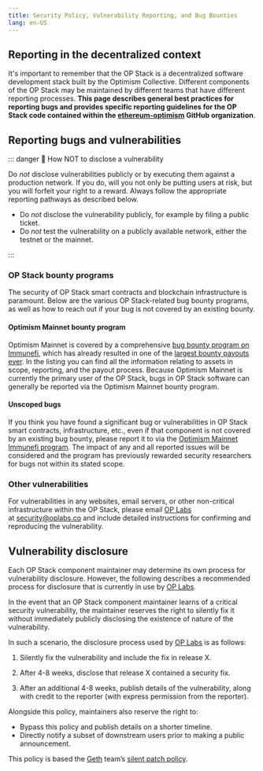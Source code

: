 ```yaml
---
title: Security Policy, Vulnerability Reporting, and Bug Bounties
lang: en-US
---
```



## Reporting in the decentralized context

It's important to remember that the OP Stack is a decentralized software development stack built by the Optimism Collective. Different components of the OP Stack may be maintained by different teams that have different reporting processes. **This page describes general best practices for reporting bugs and provides specific reporting guidelines for the OP Stack code contained within the [ethereum-optimism](https://github.com/ethereum-optimism) GitHub organization**.

## Reporting bugs and vulnerabilities

::: danger 🚫 How NOT to disclose a vulnerability

 Do *not* disclose vulnerabilities publicly or by executing them against a production network. If you do, will you not only be putting users at risk, but you will forfeit your right to a reward. Always follow the appropriate reporting pathways as described below.

- Do *not* disclose the vulnerability publicly, for example by filing a public ticket.
- Do *not* test the vulnerability on a publicly available network, either the testnet or the mainnet.

:::

### OP Stack bounty programs

The security of OP Stack smart contracts and blockchain infrastructure is paramount. Below are the various OP Stack-related bug bounty programs, as well as how to reach out if your bug is not covered by an existing bounty.

#### Optimism Mainnet bounty program

Optimism Mainnet is covered by a comprehensive [bug bounty program on Immunefi](https://immunefi.com/bounty/optimism/), which has already resulted in one of the [largest bounty payouts ever](https://medium.com/ethereum-optimism/disclosure-fixing-a-critical-bug-in-optimisms-geth-fork-a836ebdf7c94). In the listing you can find all the information relating to assets in scope, reporting, and the payout process. Because Optimism Mainnet is currently the primary user of the OP Stack, bugs in OP Stack software can generally be reported via the Optimism Mainnet bounty program.

#### Unscoped bugs

If you think you have found a significant bug or vulnerabilities in OP Stack smart contracts, infrastructure, etc., even if that component is not covered by an existing bug bounty, please report it to via the [Optimism Mainnet Immunefi program](https://immunefi.com/bounty/optimism/). The impact of any and all reported issues will be considered and the program has previously rewarded security researchers for bugs not within its stated scope.

### Other vulnerabilities

For vulnerabilities in any websites, email servers, or other non-critical infrastructure within the OP Stack, please email [OP Labs](https://www.oplabs.co/) at [security@oplabs.co](mailto:security@oplabs.co) and include detailed instructions for confirming and reproducing the vulnerability.

## Vulnerability disclosure

Each OP Stack component maintainer may determine its own process for vulnerability disclosure. However, the following describes a recommended process for disclosure that is currently in use by [OP Labs](https://www.oplabs.co/).

In the event that an OP Stack component maintainer learns of a critical security vulnerability, the maintainer reserves the right to silently fix it without immediately publicly disclosing the existence of nature of the vulnerability.

In such a scenario, the disclosure process used by [OP Labs](https://www.oplabs.co/) is as follows:

1. Silently fix the vulnerability and include the fix in release X.

1. After 4-8 weeks, disclose that release X contained a security fix.

1. After an additional 4-8 weeks, publish details of the vulnerability, along with credit to the reporter (with express permission from the reporter).

Alongside this policy, maintainers also reserve the right to:

- Bypass this policy and publish details on a shorter timeline.
- Directly notify a subset of downstream users prior to making a public announcement.

This policy is based the [Geth](https://geth.ethereum.org/) team’s [silent patch policy](https://geth.ethereum.org/docs/vulnerabilities/vulnerabilities#why-silent-patches).
